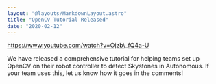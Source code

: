 ```yaml
---
layout: "@layouts/MarkdownLayout.astro"
title: "OpenCV Tutorial Released"
date: "2020-02-12"
---
```


https://www.youtube.com/watch?v=Ojzb\_fQ4a-U

We have released a comprehensive tutorial for helping teams set up OpenCV on their robot controller to detect Skystones in Autonomous. If your team uses this, let us know how it goes in the comments!
